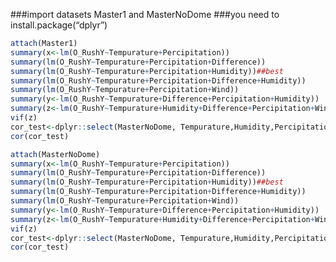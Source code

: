 
###import datasets Master1 and MasterNoDome
###you need to install.package("dplyr")

```r
attach(Master1)
summary(x<-lm(O_RushY~Tempurature+Percipitation))
summary(lm(O_RushY~Tempurature+Percipitation+Difference))
summary(lm(O_RushY~Tempurature+Percipitation+Humidity))##best
summary(lm(O_RushY~Tempurature+Percipitation+Difference+Humidity))
summary(lm(O_RushY~Tempurature+Percipitation+Wind))
summary(y<-lm(O_RushY~Tempurature+Difference+Percipitation+Humidity))
summary(z<-lm(O_RushY~Tempurature+Humidity+Difference+Percipitation+Wind))
vif(z)
cor_test<-dplyr::select(MasterNoDome, Tempurature,Humidity,Percipitation,Wind,Difference)
cor(cor_test)

```
```r
attach(MasterNoDome)
summary(x<-lm(O_RushY~Tempurature+Percipitation))
summary(lm(O_RushY~Tempurature+Percipitation+Difference))
summary(lm(O_RushY~Tempurature+Percipitation+Humidity))##best
summary(lm(O_RushY~Tempurature+Percipitation+Difference+Humidity))
summary(lm(O_RushY~Tempurature+Percipitation+Wind))
summary(y<-lm(O_RushY~Tempurature+Difference+Percipitation+Humidity))
summary(z<-lm(O_RushY~Tempurature+Humidity+Difference+Percipitation+Wind))
vif(z)
cor_test<-dplyr::select(MasterNoDome, Tempurature,Humidity,Percipitation,Wind,Difference)
cor(cor_test)

```